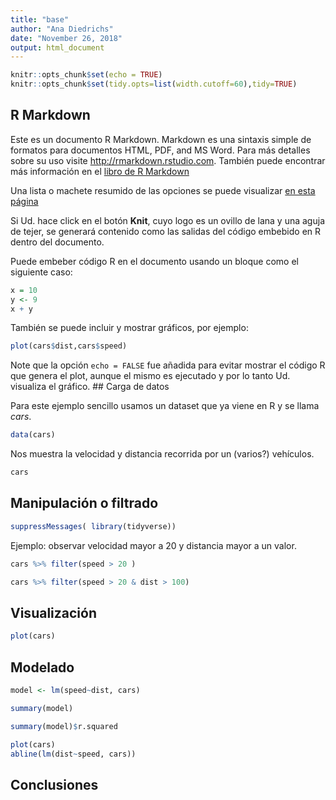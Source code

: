 ```yaml
---
title: "base"
author: "Ana Diedrichs"
date: "November 26, 2018"
output: html_document
---
```

```r
knitr::opts_chunk$set(echo = TRUE)
knitr::opts_chunk$set(tidy.opts=list(width.cutoff=60),tidy=TRUE)
```

## R Markdown

Este es un documento R Markdown. Markdown es una sintaxis simple de formatos para documentos HTML, PDF, and MS Word. Para más detalles sobre su uso visite [http://rmarkdown.rstudio.com](este sitio). También puede encontrar más información en el [libro de R Markdown](https://bookdown.org/yihui/rmarkdown/)

Una lista o machete resumido de las opciones se puede visualizar [en esta página](https://www.rstudio.com/wp-content/uploads/2016/03/rmarkdown-cheatsheet-2.0.pdf)

Si Ud. hace click en el botón **Knit**, cuyo logo es un ovillo de lana y una aguja de tejer, se generará contenido como las salidas del código embebido en R dentro del documento.

Puede embeber código R en el documento usando un bloque como el siguiente caso:

```r
x = 10
y <- 9
x + y
```

También se puede incluir y mostrar gráficos, por ejemplo:

```r
plot(cars$dist,cars$speed)
```

Note que la opción `echo = FALSE` fue añadida para evitar mostrar el código R que genera el plot, aunque el mismo es ejecutado y por lo tanto Ud. visualiza el gráfico.
## Carga de datos

Para este ejemplo sencillo usamos un dataset que ya viene en R y se llama *cars*. 
```r
data(cars)
```

Nos muestra la velocidad y distancia recorrida por un (varios?) vehículos.

```r
cars
```

## Manipulación o filtrado

```r
suppressMessages( library(tidyverse))
```

Ejemplo: observar velocidad mayor a 20 y distancia mayor a un valor.
```r
cars %>% filter(speed > 20 )
```

```r
cars %>% filter(speed > 20 & dist > 100)
```

## Visualización
```r
plot(cars)
```


## Modelado

```r
model <- lm(speed~dist, cars)

summary(model)
```

```r
summary(model)$r.squared
```

```r
plot(cars)
abline(lm(dist~speed, cars))
```



## Conclusiones

